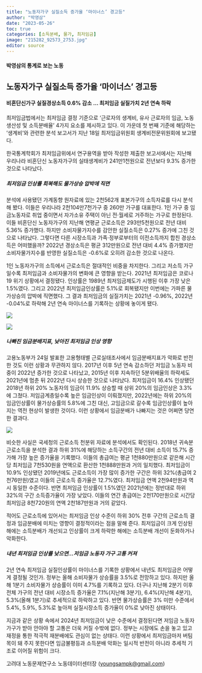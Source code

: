 ```yaml
---
title: "노동자가구 실질소득 증가율 ‘마이너스’ 경고등"
author: "박영삼"
date: "2023-05-26"
toc: true
categories: [소득분배, 물가, 최저임금]
image: "215282_92573_2753.jpg"
editor: source
---
```


#### 박영삼의 통계로 보는 노동

## 노동자가구 실질소득 증가율 ‘마이너스’ 경고등

#### 비혼단신가구 실질경상소득 0.6% 감소 … 최저임금 실질가치 2년 연속 하락

최저임금법에서는 최저임금 결정 기준으로 ‘근로자의 생계비, 유사 근로자의 임금, 노동생산성 및 소득분배율’ 4가지 요소를 제시하고 있다. 이 가운데 첫 번째 기준에 해당하는 ‘생계비’와 관련한 분석 보고서가 지난 18일 최저임금위원회 생계비전문위원회에 보고됐다.

한국통계학회가 최저임금위에서 연구용역을 받아 작성한 제출한 보고서에서는 지난해 우리나라 비혼단신 노동자가구의 실태생계비가 241만1천원으로 전년보다 9.3% 증가한 것으로 나타났다.

##### 최저임금 인상률 회복해도 물가상승 압박에 직면

분석에 사용됐던 가계동향 원자료에 있는 2천562개 표본가구의 소득자료를 다시 분석해 봤다. 이들은 우리나라 2천104만7천가구 중 260만 가구를 대표한다. 1인 가구 중 임금노동자로 취업 중이면서 자가소유 주택이 아닌 전·월세로 거주하는 가구로 한정된다. 이들 비혼단신 노동자가구의 지난해 연평균 근로소득은 293만5천원으로 전년 대비 5.36% 증가했다. 하지만 소비자물가지수를 감안한 실질소득은 0.27% 증가에 그친 것으로 나타났다. 그렇다면 다른 시장소득과 가족·정부로부터의 이전소득까지 합친 경상소득은 어떠했을까? 2022년 경상소득은 평균 312만원으로 전년 대비 4.4% 증가했지만 소비자물가지수를 반영한 실질소득은 -0.6%로 오히려 감소한 것으로 나온다.

1인 노동자가구의 소득에서 근로소득은 절대적인 비중을 차지한다. 그리고 저소득 가구일수록 최저임금과 소비자물가의 변화에 큰 영향을 받는다. 2021년 최저임금은 코로나19 위기 상황에서 결정됐다. 인상률은 1989년 최저임금제도가 시행된 이후 가장 낮은 1.5%였다. 그리고 2022년 최저임금인상률은 5.1%로 회복됐지만 이번에는 가파른 물가상승의 압박에 직면했다. 그 결과 최저임금의 실질가치는 2021년 -0.96%, 2022년 -0.04%로 하락해 2년 연속 마이너스를 기록하는 상황에 놓이게 됐다.

![](215282_92571_2753.jpg){fig-align="center"}

![](215282_92572_2753.jpg){fig-align="center"}

##### 나빠진 임금분배지표, 낮아진 최저임금 인상 영향

고용노동부가 24일 발표한 고용형태별 근로실태조사에서 임금분배지표가 악화로 반전한 것도 이런 상황과 무관하지 않다. 2017년 이후 5년 연속 감소하던 저임금 노동자 비중이 2022년 증가한 것으로 나타났고, 2015년 이후 지속하던 5분위배율의 하락세도 2021년에 멈춘 뒤 2022년 다시 상승한 것으로 나타났다. 최저임금이 16.4% 인상됐던 2018년 하위 20% 노동자의 임금이 11.9% 상승할 때 상위 20%의 임금인상은 3.3%에 그쳤다. 저임금계층일수록 높은 임금인상이 이뤄졌지만, 2022년에는 하위 20%의 임금인상률이 물가상승률의 5.8%에 그친 대신, 고임금으로 갈수록 임금인상률이 높아지는 역전 현상이 발생한 것이다. 이런 상황에서 임금분배가 나빠지는 것은 어쩌면 당연한 결과다.

![](215282_92573_2753.jpg){fig-align="center"}

비슷한 사실은 국세청의 근로소득 천분위 자료에 분석에서도 확인된다. 2018년 귀속분 근로소득을 분석한 결과 하위 31%에 해당하는 소득구간의 전년 대비 소득이 15.7% 증가해 가장 높은 증가율을 기록했다. 이들의 총급여는 평균 1천880만원으로 같은해 시간당 최저임금 7천530원을 연액으로 환산한 1천888만원과 거의 일치했다. 최저임금이 10.9% 인상됐던 2019년에도 근로소득이 가장 많이 증가한 구간은 하위 32%(총급여 2천76만원)였고 이들의 근로소득 증가율은 12.7%였다. 최저임금 연액 2천94만원과 역시 동일한 수준이다. 반면 최저임금 인상률이 1.5%였던 2021년에는 정반대로 하위 32%의 구간 소득증가율이 가장 낮았다. 이들의 연간 총급여는 2천170만원으로 시간당 최저임금 8천720원의 연액 2천187만원과 거의 같았다.

적어도 근로소득에 있어서는 최저임금 인상 수준이 하위 30% 전후 구간의 근로소득 결정과 임금분배에 미치는 영향이 결정적이라는 점을 말해 준다. 최저임금이 크게 인상된 해에는 소득분배가 개선되고 인상률이 크게 하락한 해에는 소득분배 개선이 둔화하거나 악화한다.

##### 내년 최저임금 인상률 낮으면...저임금 노동자 가구 고통 커져

2년 연속 최저임금 실질인상률이 마이너스를 기록한 상황에서 내년도 최저임금은 어떻게 결정될 것인가. 정부는 올해 소비자물가 상승률을 3.5%로 전망하고 있다. 하지만 올해 1분기 소비자물가 상승률이 이미 4.7%를 기록하고 있다. 더구나 지난해 2분기 이후 전체 가구의 전년 대비 시장소득 증가율은 7.1%(지난해 3분기), 6.4%(지난해 4분기), 5.3%(올해 1분기)로 추세적으로 하락하고 있다. 반면 물가상승률은 3% 미만 수준에서 5.4%, 5.9%, 5.3%로 높아져 실질시장소득 증가율이 0%로 낮아진 상태이다.

지금과 같은 상황 속에서 2024년 최저임금이 낮은 수준에서 결정된다면 저임금 노동자 가구가 받아 안아야 할 고통은 더욱 커질 수밖에 없다. 정부는 시장에도 손을 놓고 있고 재정을 통한 적극적 재분배에도 관심이 없는 상태다. 이런 상황에서 최저임금마저 버팀목이 돼 주지 못한다면 임금불평등과 소득분배 악화는 일시적 반전이 아니라 추세적 기조로 이어질 위험이 크다.

고려대 노동문제연구소 노동데이터센터장 ([youngsampk\@gmail.com](youngsampk@gmail.com))\
